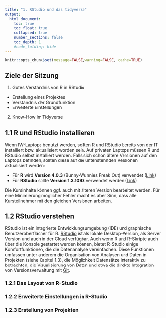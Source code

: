 ```yaml
---
title: "1. RStudio und das tidyverse"
output:
  html_document:
    toc: true
    toc_float: true
    collapsed: true
    number_sections: false
    toc_depth: 1
    #code_folding: hide
---
```




```r
knitr::opts_chunk$set(message=FALSE,warning=FALSE, cache=TRUE)
```

## Ziele der Sitzung

1. Gutes Verständnis von R in RStudio

  * Erstellung eines Projektes
  * Verständnis der Grundfunktion
  * Erweiterte Einstellungen

2. Know-How im Tidyverse

## 1.1 R und RStudio installieren 

Wenn IW-Laptops benutzt werden, sollten R und RStudio bereits von der IT installiert bzw. aktualisiert worden sein. Auf privaten Laptops müssen R und RStudio selbst installiert werden. Falls sich schon ältere Versionen auf den Laptops befinden, sollten diese auf die untenstehnden Versionen aktualisiert werden:

* Für **R** wird **Version 4.0.3** (Bunny-Wunnies Freak Out) verwendet ([Link](https://ftp.fau.de/cran/))
* Für **RStudio** sollte **Version 1.3.1093** verwendet werden ([Link](https://rstudio.com/products/rstudio/download/#download))

Die Kursinhalte können ggf. auch mit älteren Version bearbeitet werden. Für eine Minimierung möglicher Fehler macht es aber Sinn, dass alle Kursteilnehmer mit den gleichen Versionen arbeiten. 

## 1.2 RStudio verstehen

RStudio ist ein integrierte Entwicklungsumgebung (IDE) und graphische Benutzeroberflächer für R. [RStudio](https://rstudio.com/) ist als lokale Desktop-Version, als Server Version und auch in der Cloud verfügbar. Auch wenn R und R-Skripte auch über die Konsole gestartet werden können, bietet R-Studio einige Komfortfunktionen, die die Datenanalyse vereinfachen. Diese Funktionen umfassen unter anderem die Organisation von Analysen und Daten in Projekten (siehe Kapitel 1.3), die Möglichkeit Datensätze interaktiv zu betrachten, die Visualisierung von Daten und etwa die direkte Integration von Versionsverwaltung mit [Git](https://git-scm.com/). 

### 1.2.1 Das Layout von R-Studio

### 1.2.2 Erweiterte Einstellungen in R-Studio

### 1.2.3 Erstellung von Projekten